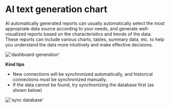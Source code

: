 # AI text generation chart

AI automatically generated reports can usually automatically select the most appropriate data source according to your needs, and generate well-visualized reports based on the characteristics and trends of the data.
These reports can include various charts, tables, summary data, etc. to help you understand the data more intuitively and make effective decisions.

!['dashboard-generation'](/image/dashboard/dashboard-generation.gif)

**Kind tips**
- New connections will be synchronized automatically, and historical connections must be synchronized manually.
- If the data cannot be found, try synchronizing the database first (as shown below)

!['sync database'](/image/AI-image/sync.png)